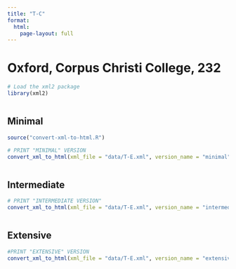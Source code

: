 ```yaml
---
title: "T-C"
format:
  html:
    page-layout: full
---
```


# Oxford, Corpus Christi College, 232

```r
# Load the xml2 package
library(xml2)
```


::: {.column-page-outset}
::: {layout="[[6,6,6]]"}

::: {.column}
## Minimal

```r
source("convert-xml-to-html.R")
```


```r


# PRINT "MINIMAL" VERSION
convert_xml_to_html(xml_file = "data/T-E.xml", version_name = "minimal")

```

:::

::: {.column}
## Intermediate

```r
# PRINT "INTERMEDIATE VERSION"
convert_xml_to_html(xml_file = "data/T-E.xml", version_name = "intermediate")

```

:::

::: {.column}
## Extensive

```r
#PRINT "EXTENSIVE" VERSION
convert_xml_to_html(xml_file = "data/T-E.xml", version_name = "extensive")

```

:::

:::

:::